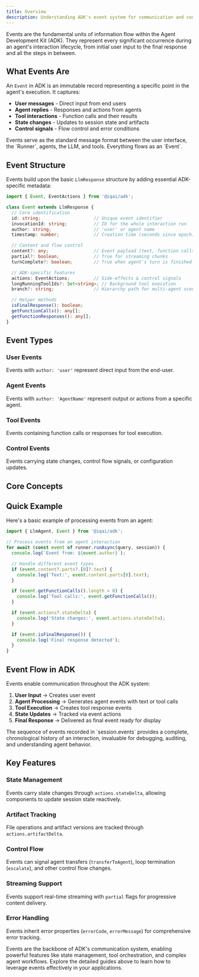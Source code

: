```yaml
---
title: Overview
description: Understanding ADK's event system for communication and control flow between components
---
```



Events are the fundamental units of information flow within the Agent Development Kit (ADK). They represent every significant occurrence during an agent's interaction lifecycle, from initial user input to the final response and all the steps in between.

## What Events Are

An `Event` in ADK is an immutable record representing a specific point in the agent's execution. It captures:

- **User messages** - Direct input from end users
- **Agent replies** - Responses and actions from agents
- **Tool interactions** - Function calls and their results
- **State changes** - Updates to session state and artifacts
- **Control signals** - Flow control and error conditions

<Callout type="info">
Events serve as the standard message format between the user interface, the `Runner`, agents, the LLM, and tools. Everything flows as an `Event`.
</Callout>

## Event Structure

Events build upon the basic `LlmResponse` structure by adding essential ADK-specific metadata:

```typescript
import { Event, EventActions } from '@iqai/adk';

class Event extends LlmResponse {
  // Core identification
  id: string;                    // Unique event identifier
  invocationId: string;          // ID for the whole interaction run
  author: string;                // 'user' or agent name
  timestamp: number;             // Creation time (seconds since epoch)

  // Content and flow control
  content?: any;                 // Event payload (text, function calls, etc.)
  partial?: boolean;             // True for streaming chunks
  turnComplete?: boolean;        // True when agent's turn is finished

  // ADK-specific features
  actions: EventActions;         // Side-effects & control signals
  longRunningToolIds?: Set<string>; // Background tool execution
  branch?: string;               // Hierarchy path for multi-agent scenarios

  // Helper methods
  isFinalResponse(): boolean;
  getFunctionCalls(): any[];
  getFunctionResponses(): any[];
}
```

## Event Types

### User Events
Events with `author: 'user'` represent direct input from the end-user.

### Agent Events
Events with `author: 'AgentName'` represent output or actions from a specific agent.

### Tool Events
Events containing function calls or responses for tool execution.

### Control Events
Events carrying state changes, control flow signals, or configuration updates.

## Core Concepts

<Cards>
  <Card
    title="Event Actions"
    description="Understanding state management, artifact tracking, and control flow signals"
    href="/docs/framework/events/event-actions"
  />
  <Card
    title="Working with Events"
    description="Practical patterns for processing and handling events in your applications"
    href="/docs/framework/events/working-with-events"
  />
  <Card
    title="Event Streaming"
    description="Real-time event processing and streaming patterns for responsive UIs"
    href="/docs/framework/events/streaming"
  />
  <Card
    title="Event Patterns"
    description="Architectural patterns and best practices for event-driven applications"
    href="/docs/framework/events/patterns"
  />
</Cards>

## Quick Example

Here's a basic example of processing events from an agent:

```typescript
import { LlmAgent, Event } from '@iqai/adk';

// Process events from an agent interaction
for await (const event of runner.runAsync(query, session)) {
  console.log(`Event from: ${event.author}`);

  // Handle different event types
  if (event.content?.parts?.[0]?.text) {
    console.log('Text:', event.content.parts[0].text);
  }

  if (event.getFunctionCalls().length > 0) {
    console.log('Tool calls:', event.getFunctionCalls());
  }

  if (event.actions?.stateDelta) {
    console.log('State changes:', event.actions.stateDelta);
  }

  if (event.isFinalResponse()) {
    console.log('Final response detected');
  }
}
```

## Event Flow in ADK

Events enable communication throughout the ADK system:

1. **User Input** → Creates user event
2. **Agent Processing** → Generates agent events with text or tool calls
3. **Tool Execution** → Creates tool response events
4. **State Updates** → Tracked via event actions
5. **Final Response** → Delivered as final event ready for display

<Callout type="info">
The sequence of events recorded in `session.events` provides a complete, chronological history of an interaction, invaluable for debugging, auditing, and understanding agent behavior.
</Callout>

## Key Features

### State Management
Events carry state changes through `actions.stateDelta`, allowing components to update session state reactively.

### Artifact Tracking
File operations and artifact versions are tracked through `actions.artifactDelta`.

### Control Flow
Events can signal agent transfers (`transferToAgent`), loop termination (`escalate`), and other control flow changes.

### Streaming Support
Events support real-time streaming with `partial` flags for progressive content delivery.

### Error Handling
Events inherit error properties (`errorCode`, `errorMessage`) for comprehensive error tracking.

Events are the backbone of ADK's communication system, enabling powerful features like state management, tool orchestration, and complex agent workflows. Explore the detailed guides above to learn how to leverage events effectively in your applications.